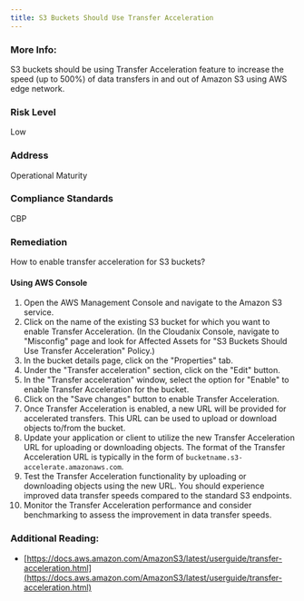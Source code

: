 ```yaml
---
title: S3 Buckets Should Use Transfer Acceleration
---
```


### More Info:

S3 buckets should be using Transfer Acceleration feature to increase the speed (up to 500%) of data transfers in and out of Amazon S3 using AWS edge network.

### Risk Level

Low

### Address

Operational Maturity

### Compliance Standards

CBP

### Remediation

How to enable transfer acceleration for S3 buckets?

#### Using AWS Console

1. Open the AWS Management Console and navigate to the Amazon S3 service.
2. Click on the name of the existing S3 bucket for which you want to enable Transfer Acceleration.
    (In the Cloudanix Console, navigate to "Misconfig" page and look for Affected Assets for "S3 Buckets Should Use Transfer Acceleration" Policy.)
3. In the bucket details page, click on the "Properties" tab.
4. Under the "Transfer acceleration" section, click on the "Edit" button.
5. In the "Transfer acceleration" window, select the option for "Enable" to enable Transfer Acceleration for the bucket.
6. Click on the "Save changes" button to enable Transfer Acceleration.
7. Once Transfer Acceleration is enabled, a new URL will be provided for accelerated transfers. This URL can be used to upload or download objects to/from the bucket.
8. Update your application or client to utilize the new Transfer Acceleration URL for uploading or downloading objects. The format of the Transfer Acceleration URL is typically in the form of `bucketname.s3-accelerate.amazonaws.com`.
9. Test the Transfer Acceleration functionality by uploading or downloading objects using the new URL. You should experience improved data transfer speeds compared to the standard S3 endpoints.
10. Monitor the Transfer Acceleration performance and consider benchmarking to assess the improvement in data transfer speeds.

### Additional Reading:

- [https://docs.aws.amazon.com/AmazonS3/latest/userguide/transfer-acceleration.html](https://docs.aws.amazon.com/AmazonS3/latest/userguide/transfer-acceleration.html)
